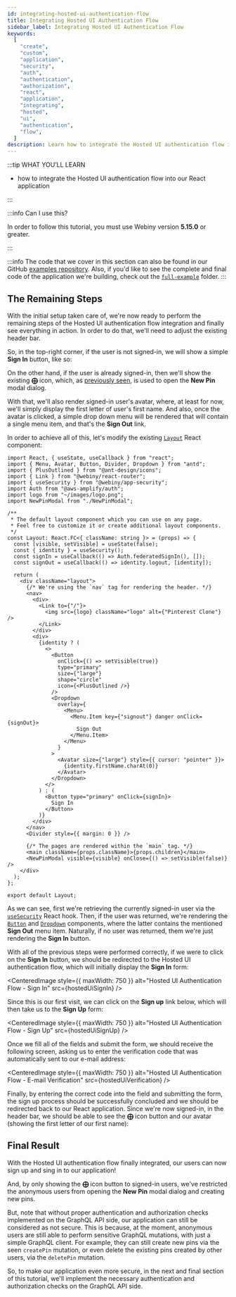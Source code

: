 ```yaml
---
id: integrating-hosted-ui-authentication-flow
title: Integrating Hosted UI Authentication Flow
sidebar_label: Integrating Hosted UI Authentication Flow
keywords:
  [
    "create",
    "custom",
    "application",
    "security",
    "auth",
    "authentication",
    "authorization",
    "react",
    "application",
    "integrating",
    "hosted",
    "ui",
    "authentication",
    "flow",
  ]
description: Learn how to integrate the Hosted UI authentication flow into our React application.
---
```



:::tip WHAT YOU’LL LEARN

- how to integrate the Hosted UI authentication flow into our React application

:::

:::info Can I use this?

In order to follow this tutorial, you must use Webiny version **5.15.0** or greater.

:::

:::info
The code that we cover in this section can also be found in our GitHub [examples repository](https://github.com/webiny/webiny-examples/tree/master/create-custom-application/05-security/04-react-application/02-integrating-hosted-ui-authentication-flow). Also, if you'd like to see the complete and final code of the application we're building, check out the [`full-example`](https://github.com/webiny/webiny-examples/tree/master/create-custom-application/full-example) folder.
:::

## The Remaining Steps

With the initial setup taken care of, we're now ready to perform the remaining steps of the Hosted UI authentication flow integration and finally see everything in action. In order to do that, we'll need to adjust the existing header bar.

So, in the top-right corner, if the user is not signed-in, we will show a simple **Sign In** button, like so:

<CenteredImage alt="Header Bar - Not Logged In State" src={headerNotLoggedIn} />

On the other hand, if the user is already signed-in, then we'll show the existing **&#10753;** icon, which, as [previously seen](/docs/tutorials/create-custom-application/react-application/new-pin-modal-dialog), is used to open the **New Pin** modal dialog.

With that, we'll also render signed-in user's avatar, where, at least for now, we'll simply display the first letter of user's first name. And also, once the avatar is clicked, a simple drop down menu will be rendered that will contain a single menu item, and that's the **Sign Out** link.

<CenteredImage alt="Header Bar - Logged In State" src={headerLoggedIn} />

In order to achieve all of this, let's modify the existing [`Layout`](#) React component:

```tsx title="pinterest-clone/app/code/src/components/Layout.tsx" {5-6,16-18,30-57}
import React, { useState, useCallback } from "react";
import { Menu, Avatar, Button, Divider, Dropdown } from "antd";
import { PlusOutlined } from "@ant-design/icons";
import { Link } from "@webiny/react-router";
import { useSecurity } from "@webiny/app-security";
import Auth from "@aws-amplify/auth";
import logo from "~/images/logo.png";
import NewPinModal from "./NewPinModal";

/**
 * The default layout component which you can use on any page.
 * Feel free to customize it or create additional layout components.
 */
const Layout: React.FC<{ className: string }> = (props) => {
  const [visible, setVisible] = useState(false);
  const { identity } = useSecurity();
  const signIn = useCallback(() => Auth.federatedSignIn(), []);
  const signOut = useCallback(() => identity.logout, [identity]);

  return (
    <div className="layout">
      {/* We're using the `nav` tag for rendering the header. */}
      <nav>
        <div>
          <Link to={"/"}>
            <img src={logo} className="logo" alt={"Pinterest Clone"} />
          </Link>
        </div>
        <div>
          {identity ? (
            <>
              <Button
                onClick={() => setVisible(true)}
                type="primary"
                size={"large"}
                shape="circle"
                icon={<PlusOutlined />}
              />
              <Dropdown
                overlay={
                  <Menu>
                    <Menu.Item key={"signout"} danger onClick={signOut}>
                      Sign Out
                    </Menu.Item>
                  </Menu>
                }
              >
                <Avatar size={"large"} style={{ cursor: "pointer" }}>
                  {identity.firstName.charAt(0)}
                </Avatar>
              </Dropdown>
            </>
          ) : (
            <Button type="primary" onClick={signIn}>
              Sign In
            </Button>
          )}
        </div>
      </nav>
      <Divider style={{ margin: 0 }} />

      {/* The pages are rendered within the `main` tag. */}
      <main className={props.className}>{props.children}</main>
      <NewPinModal visible={visible} onClose={() => setVisible(false)} />
    </div>
  );
};

export default Layout;
```

As we can see, first we're retrieving the currently signed-in user via the [`useSecurity`](#) React hook. Then, if the user was returned, we're rendering the [`Button`](#) and [`Dropdown`](#) components, where the latter contains the mentioned **Sign Out** menu item. Naturally, if no user was returned, them we're just rendering the **Sign In** button.

With all of the previous steps were performed correctly, if we were to click on the **Sign In** button, we should be redirected to the Hosted UI authentication flow, which will initially display the **Sign In** form:

<CenteredImage
  style={{ maxWidth: 750 }}
  alt="Hosted UI Authentication Flow - Sign In"
  src={hostedUiSignIn}
/>

Since this is our first visit, we can click on the **Sign up** link below, which will then take us to the **Sign Up** form:

<CenteredImage
  style={{ maxWidth: 750 }}
  alt="Hosted UI Authentication Flow - Sign Up"
  src={hostedUiSignUp}
/>

Once we fill all of the fields and submit the form, we should receive the following screen, asking us to enter the verification code that was automatically sent to our e-mail address:

<CenteredImage
  style={{ maxWidth: 750 }}
  alt="Hosted UI Authentication Flow - E-mail Verification"
  src={hostedUiVerification}
/>

Finally, by entering the correct code into the field and submitting the form, the sign up process should be successfully concluded and we should be redirected back to our React application. Since we're now signed-in, in the header bar, we should be able to see the **&#10753;** icon button and our avatar (showing the first letter of our first name):

<CenteredImage alt="Header Bar - Logged In State" src={headerLoggedInWithoutMenu} />

## Final Result

With the Hosted UI authentication flow finally integrated, our users can now sign up and sing in to our application!

And, by only showing the **&#10753;** icon button to signed-in users, we've restricted the anonymous users from opening the **New Pin** modal dialog and creating new pins.

But, note that without proper authentication and authorization checks implemented on the GraphQL API side, our application can still be considered as not secure. This is because, at the moment, anonymous users are still able to perform sensitive GraphQL mutations, with just a simple GraphQL client. For example, they can still create new pins via the seen `createPin` mutation, or even delete the existing pins created by other users, via the `deletePin` mutation.

So, to make our application even more secure, in the next and final section of this tutorial, we'll implement the necessary authentication and authorization checks on the GraphQL API side.
